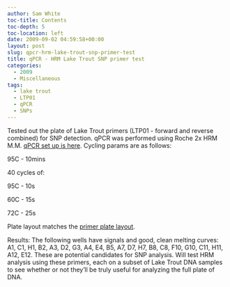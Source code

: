 ```yaml
---
author: Sam White
toc-title: Contents
toc-depth: 5
toc-location: left
date: 2009-09-02 04:59:58+00:00
layout: post
slug: qpcr-hrm-lake-trout-snp-primer-test
title: qPCR - HRM Lake Trout SNP primer test
categories:
  - 2009
  - Miscellaneous
tags:
  - lake trout
  - LTP01
  - qPCR
  - SNPs
---
```


Tested out the plate of Lake Trout primers (LTP01 - forward and reverse combined) for SNP detection. qPCR was performed using Roche 2x HRM M.M. [qPCR set up is here](https://eagle.fish.washington.edu/Arabidopsis/Notebook%20Workup%20Files/20090901-01.jpg). Cycling params are as follows:

95C - 10mins

40 cycles of:

95C - 10s

60C - 15s

72C - 25s

Plate layout matches the [primer plate layout](https://spreadsheets.google.com/ccc?key=tg7mtIbECmdwRrBdQr3lOnA).

Results: The following wells have signals and good, clean melting curves: A1, C1, H1, B2, A3, D2, G3, A4, E4, B5, A7, D7, H7, B8, C8, F10, G10, C11, H11, A12, E12. These are potential candidates for SNP analysis. Will test HRM analysis using these primers, each on a subset of Lake Trout DNA samples to see whether or not they'll be truly useful for analyzing the full plate of DNA.
